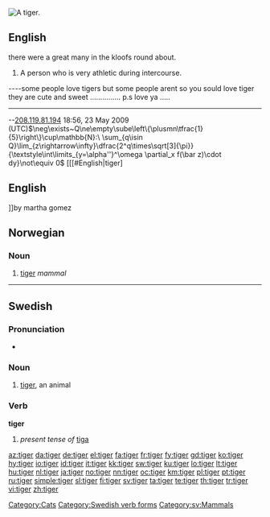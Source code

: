 {{wikipedia}}
[[Image:Panthera tigris tigris.jpg|thumb|A tiger.]]
{{also|Tiger}}
==English==
there were a great many in the kloofs round about.
# {{US|slang}} A person who is very athletic during intercourse.

----some people love tigers but some people arent so you sould love tiger they are cute and sweet ............... p.s love ya  .....
----
--[[Special:Contributions/208.119.81.194|208.119.81.194]] 18:56, 23 May 2009 (UTC)<math>\neg\exists~Q\ne\empty\sube\left\{\plusmn\tfrac{1}{5}\right\}\cup\mathbb{N}:\ \sum_{q\isin Q}\lim_{z\rightarrow\infty}\dfrac{2^q\times\sqrt[3]{\pi}}{\textstyle\int\limits_{y=\alpha''}^\omega \partial_x f(\bar z)\cdot dy}\not\equiv 0</math>
[[[#English|tiger]
== English ==
]]by martha gomez

==Norwegian==

===Noun===
{{no-noun-irreg|m|[[tigeren]]|[[tigre]]/[[tigere]]|[[tigrene]]/[[tigerene]]}}

# [[#Noun|tiger]] ''mammal''

----

==Swedish==

===Pronunciation===
* {{audio|Sv-tiger.ogg|audio}}

===Noun===
{{sv-noun-reg-r-c|3=tigra}}
{{infl|sv|noun|g=c}}

# [[#Noun|tiger]], an animal

===Verb===
'''tiger'''

# ''present tense of'' [[tiga#Swedish|tiga]]

[[Category:Cats]]
[[Category:Swedish verb forms]]
[[Category:sv:Mammals]]

[[az:tiger]]
[[da:tiger]]
[[de:tiger]]
[[el:tiger]]
[[fa:tiger]]
[[fr:tiger]]
[[fy:tiger]]
[[gd:tiger]]
[[ko:tiger]]
[[hy:tiger]]
[[io:tiger]]
[[id:tiger]]
[[it:tiger]]
[[kk:tiger]]
[[sw:tiger]]
[[ku:tiger]]
[[lo:tiger]]
[[lt:tiger]]
[[hu:tiger]]
[[nl:tiger]]
[[ja:tiger]]
[[no:tiger]]
[[nn:tiger]]
[[oc:tiger]]
[[km:tiger]]
[[pl:tiger]]
[[pt:tiger]]
[[ru:tiger]]
[[simple:tiger]]
[[sl:tiger]]
[[fi:tiger]]
[[sv:tiger]]
[[ta:tiger]]
[[te:tiger]]
[[th:tiger]]
[[tr:tiger]]
[[vi:tiger]]
[[zh:tiger]]